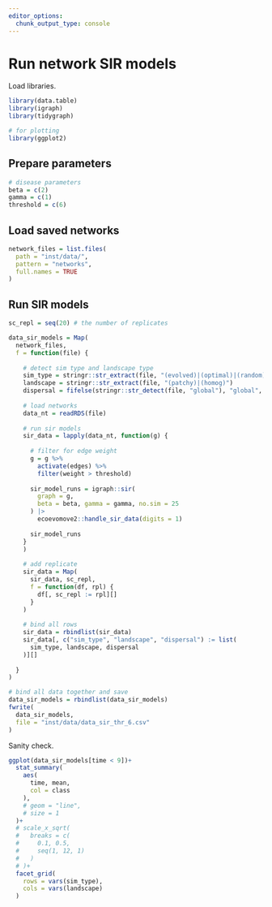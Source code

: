```yaml
---
editor_options: 
  chunk_output_type: console
---
```


# Run network SIR models

Load libraries.

```r
library(data.table)
library(igraph)
library(tidygraph)

# for plotting
library(ggplot2)
```

## Prepare parameters

```r
# disease parameters
beta = c(2)
gamma = c(1)
threshold = c(6)
```

## Load saved networks

```r
network_files = list.files(
  path = "inst/data/",
  pattern = "networks", 
  full.names = TRUE
)
```

## Run SIR models

```r
sc_repl = seq(20) # the number of replicates

data_sir_models = Map(
  network_files,
  f = function(file) {
    
    # detect sim type and landscape type
    sim_type = stringr::str_extract(file, "(evolved)|(optimal)|(random)")
    landscape = stringr::str_extract(file, "(patchy)|(homog)")
    dispersal = fifelse(stringr::str_detect(file, "global"), "global", "local")
    
    # load networks
    data_nt = readRDS(file)
    
    # run sir models
    sir_data = lapply(data_nt, function(g) {
      
      # filter for edge weight
      g = g %>% 
        activate(edges) %>% 
        filter(weight > threshold)
      
      sir_model_runs = igraph::sir(
        graph = g,
        beta = beta, gamma = gamma, no.sim = 25
      ) |>
        ecoevomove2::handle_sir_data(digits = 1)
      
      sir_model_runs
    }
    )
    
    # add replicate
    sir_data = Map(
      sir_data, sc_repl,
      f = function(df, rpl) {
        df[, sc_repl := rpl][]
      }
    )
    
    # bind all rows
    sir_data = rbindlist(sir_data)
    sir_data[, c("sim_type", "landscape", "dispersal") := list(
      sim_type, landscape, dispersal
    )][]
    
  }
)

# bind all data together and save
data_sir_models = rbindlist(data_sir_models)
fwrite(
  data_sir_models,
  file = "inst/data/data_sir_thr_6.csv"
)
```

Sanity check.

```r
ggplot(data_sir_models[time < 9])+
  stat_summary(
    aes(
      time, mean,
      col = class
    ),
    # geom = "line",
    # size = 1
  )+
  # scale_x_sqrt(
  #   breaks = c(
  #     0.1, 0.5,
  #     seq(1, 12, 1)
  #   )
  # )+
  facet_grid(
    rows = vars(sim_type),
    cols = vars(landscape)
  )
```

